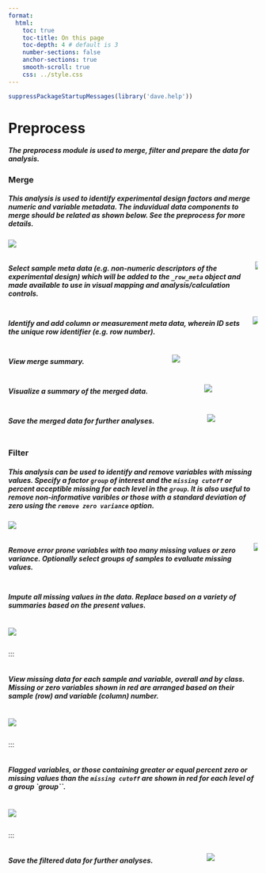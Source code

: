 ```yaml
---
format:
  html:
    toc: true
    toc-title: On this page
    toc-depth: 4 # default is 3
    number-sections: false
    anchor-sections: true
    smooth-scroll: true
    css: ../style.css
---
```


```r
suppressPackageStartupMessages(library('dave.help'))
```

# Preprocess
##### The [preprocess]{.txbox_green} module is used to merge, filter and prepare the data for analysis.

### [Merge]{.txbox_green} 
##### This analysis is used to identify experimental design factors and merge numeric and variable metadata. The induvidual data components to merge should be related as shown below. See the [preprocess]{.txbox_green} for more details.

![](img/dave.preproc/data_diagram2.png){.bordered}

::::: columns 

::: column 
##### Select sample meta data (e.g. non-numeric descriptors of the experimental design) which will be added to the `_row_meta` object and made available to use in visual mapping and analysis/calculation controls.
::: 

::: column 
![](img/dave.preproc/preproc_merge_samples.png){.bordered}
:::
:::

::::: columns 

::: column 
##### Identify and add column or measurement meta data, wherein ID sets the unique row identifier (e.g. row number).
::: 

::: column 
![](img/dave.preproc/preproc_merge_variables.png){.bordered}
:::
:::

::::: columns 

::: column 
##### View merge summary.
::: 

::: column 
![](img/dave.preproc/preproc_merge_results.png){.bordered}
:::
:::

::::: columns 

::: column 
##### Visualize a summary of the merged data.
::: 

::: column 
![](img/dave.preproc/preproc_merge_plot.png){.bordered}
:::
:::

::::: columns 

::: column 
##### Save the merged data for further analyses.
::: 

::: column 
![](img/dave.preproc/preproc_save.png){.bordered}
:::
:::


### [Filter]{.txbox_green} 
##### This analysis can be used to identify and remove variables with missing values. Specify a factor `group` of interest and the `missing cutoff` or percent acceptible missing for each level in the `group`. It is also useful to remove non-informative varibles or those with a standard deviation of zero using the `remove zero variance` option. 

![](img/dave.preproc/preproc_missing.png){.bordered}

::::: columns 

::: column 
##### Remove error prone variables with too many missing values or zero variance. Optionally select groups of samples to evaluate missing values.
::: 

::: column 
![](img/dave.preproc/preproc_missing_filter.png){.bordered}
:::
:::

::: column 
##### Impute all missing values in the data. Replace based on a variety of summaries based on the present values.

::: 

::: column 
![](img/dave.preproc/preproc_missing_impute1.png){.bordered}
:::
:::

::: column 
##### View missing data for each sample and variable, overall and by class. Missing or zero variables shown in red are arranged based on their sample (row) and variable (column) number.

::: 

::: column 
![](img/dave.preproc/preproc_missing_plot1.png){.bordered}
:::
:::


::: column 
##### Flagged variables, or those containing greater or equal percent zero or missing values than the `missing cutoff` are shown in red for each level of a group `group``.

::: 

::: column 
![](img/dave.preproc/preproc_missing_plot2.png){.bordered}
:::
:::


::::: columns 

::: column 
##### Save the filtered data for further analyses.
::: 

::: column 

![](img/dave.preproc/preproc_save.png){.bordered} 

:::
:::



